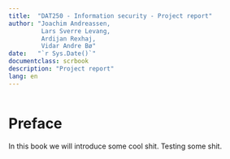 ```yaml
---
title:  "DAT250 - Information security - Project report"
author: "Joachim Andreassen,
         Lars Sverre Levang,
         Ardijan Rexhaj,
         Vidar Andre Bø"
date:   "`r Sys.Date()`"
documentclass: scrbook
description: "Project report"
lang: en
---
```


```r
```


# Preface {-}

In this book we will introduce some cool shit. Testing some shit.

